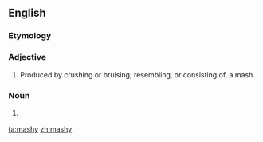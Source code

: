 ==English==

===Etymology===
{{suffix|mash|y|lang=en}}

===Adjective===
{{en-adj}}

# Produced by crushing or bruising; resembling, or consisting of, a mash.

===Noun===
{{en-noun|mashies}}

# {{alt form|mashie|lang=en}} {{qualifier|golf club|lang=en}}

[[ta:mashy]]
[[zh:mashy]]
